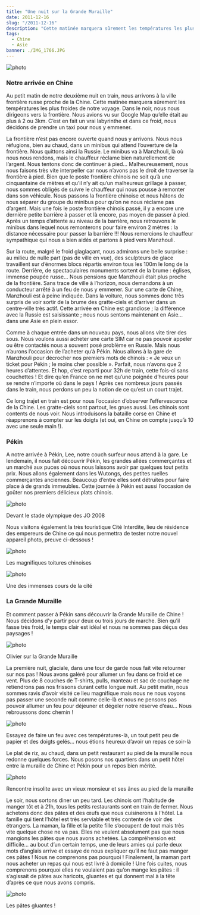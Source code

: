 ```yaml
---
title: "Une nuit sur la Grande Muraille"
date: 2011-12-16
slug: "/2011-12-16"
description: "Cette matinée marquera sûrement les températures les plus froides de notre voyage..."
tags:
  - Chine
  - Asie
banner: ./IMG_1766.JPG
---
```


![photo](./IMG_1683.JPG)

### Notre arrivée en Chine

Au petit matin de notre deuxième nuit en train, nous arrivons à la ville frontière russe proche de la Chine. Cette matinée marquera sûrement les températures les plus froides de notre voyage. Dans le noir, nous nous dirigeons vers la frontière. Nous avions vu sur Google Map qu’elle était au plus à 2 ou 3km. C’est en fait un vrai labyrinthe et dans ce froid, nous décidons de prendre un taxi pour nous y emmener.

La frontière n’est pas encore ouverte quand nous y arrivons. Nous nous réfugions, bien au chaud, dans un minibus qui attend l’ouverture de la frontière. Nous quittons ainsi la Russie. Le minibus va à Manzhouli, là où nous nous rendons, mais le chauffeur réclame bien naturellement de l’argent. Nous tentons donc de continuer à pied… Malheureusement, nous nous faisons très vite interpeller car nous n’avons pas le droit de traverser la frontière à pied. Bien que le poste frontière chinois ne soit qu’à une cinquantaine de mètres et qu’il n’y ait qu’un malheureux grillage à passer, nous sommes obligés de suivre le chauffeur qui nous pousse à remonter dans son véhicule. Nous passons la frontière chinoise et nous hâtons de nous séparer du groupe du minibus pour qu’on ne nous réclame pas d’argent. Mais une fois le poste frontière chinois passé, il y a encore une dernière petite barrière à passer et là encore, pas moyen de passer à pied. Après un temps d’attente au niveau de la barrière, nous retrouvons le minibus dans lequel nous remonterons pour faire environ 2 mètres : la distance nécessaire pour passer la barrière !!! Nous remercions le chauffeur sympathique qui nous a bien aidés et partons à pied vers Manzhouli.

Sur la route, malgré le froid glaglaçant, nous admirons une belle surprise : au milieu de nulle part (pas de ville en vue), des sculpteurs de glace travaillent sur d’énormes blocs répartis environ tous les 100m le long de la route. Derrière, de spectaculaires monuments sortent de la brume : églises, immense poupée russe… Nous pensions que Manzhouli était plus proche de la frontière. Sans trace de ville à l’horizon, nous demandons à un conducteur arrêté à un feu de nous y emmener. Sur une carte de Chine, Manzhouli est à peine indiquée. Dans la voiture, nous sommes donc très surpris de voir sortir de la brume des gratte-ciels et d’arriver dans un centre-ville très actif. Cette arrivée en Chine est grandiose ; la différence avec la Russie est saisissante ; nous nous sentons maintenant en Asie… dans une Asie en plein essor.

Comme à chaque entrée dans un nouveau pays, nous allons vite tirer des sous. Nous voulons aussi acheter une carte SIM car ne pas pouvoir appeler ou être contactés nous a souvent posé problème en Russie. Mais nous n’aurons l’occasion de l’acheter qu’à Pékin. Nous allons à la gare de Manzhouli pour décrocher nos premiers mots de chinois : « Je veux un ticket pour Pékin ; le moins cher possible ». Parfait, nous n’avons que 2 heures d’attentes. Et hop, c’est reparti pour 32h de train, cette fois-ci sans couchettes ! Et dire qu’en France on ne met qu’une poignée d’heures pour se rendre n’importe où dans le pays ! Après ces nombreux jours passés dans le train, nous perdons un peu la notion de ce qu’est un court trajet.

Ce long trajet en train est pour nous l’occasion d’observer l’effervescence de la Chine. Les gratte-ciels sont partout, les grues aussi. Les chinois sont contents de nous voir. Nous introduisons la bataille corse en Chine et réapprenons à compter sur les doigts (et oui, en Chine on compte jusqu’à 10 avec une seule main !).

### Pékin

A notre arrivée à Pékin, Lee, notre couch surfeur nous attend à la gare. Le lendemain, il nous fait découvrir Pékin, les grandes allées commerçantes et un marché aux puces où nous nous laissons avoir par quelques tout petits prix. Nous allons également dans les Wutongs, des petites ruelles commerçantes anciennes. Beaucoup d’entre elles sont détruites pour faire place à de grands immeubles. Cette journée à Pékin est aussi l’occasion de goûter nos premiers délicieux plats chinois.

![photo](./IMG_1674.JPG)

<div class="img-caption">Devant le stade olympique des JO 2008</div>

Nous visitons également la très touristique Cité Interdite, lieu de résidence des empereurs de Chine ce qui nous permettra de tester notre nouvel appareil photo, preuve ci-dessous !

![photo](./IMG_1709.JPG)

<div class="img-caption">Les magnifiques toitures chinoises</div>

![photo](./IMG_1698.JPG)

<div class="img-caption">Une des immenses cours de la cité</div>

### La Grande Muraille

Et comment passer à Pékin sans découvrir la Grande Muraille de Chine ! Nous décidons d'y partir pour deux ou trois jours de marche. Bien qu’il fasse très froid, le temps clair est idéal et nous ne sommes pas déçus des paysages !

![photo](./IMG_1770.JPG)

<div class="img-caption">Olivier sur la Grande Muraille</div>

La première nuit, glaciale, dans une tour de garde nous fait vite retourner sur nos pas ! Nous avons galéré pour allumer un feu dans ce froid et ce vent. Plus de 8 couches de T-shirts, pulls, manteau et sac de couchage ne retiendrons pas nos frissons durant cette longue nuit. Au petit matin, nous sommes ravis d’avoir visité ce lieu magnifique mais nous ne nous voyons pas passer une seconde nuit comme celle-là et nous ne pensons pas pouvoir allumer un feu pour déjeuner et dégeler notre réserve d’eau… Nous rebroussons donc chemin !

![photo](./IMG_1806.JPG)

<div class="img-caption">
  Essayez de faire un feu avec ces températures-là, un tout petit peu de papier
  et des doigts gelés… nous étions heureux d’avoir un repas ce soir-là
</div>

Le plat de riz, au chaud, dans un petit restaurant au pied de la muraille nous redonne quelques forces. Nous posons nos quartiers dans un petit hôtel entre la muraille de Chine et Pékin pour un repos bien mérité.

![photo](./IMG_1811.JPG)

<div class="img-caption">
  Rencontre insolite avec un vieux monsieur et ses ânes au pied de la muraille
</div>

Le soir, nous sortons diner un peu tard. Les chinois ont l’habitude de manger tôt et à 21h, tous les petits restaurants sont en train de fermer. Nous achetons donc des pâtes et des œufs que nous cuisinerons à l’hôtel. La famille qui tient l’hôtel est très serviable et très contente de voir des étrangers. La maman, la fille et la petite fille s’occupent de tout mais très vite quelque chose ne va pas. Elles ne veulent absolument pas que nous mangions les pâtes que nous avons achetées. La compréhension est difficile… au bout d’un certain temps, une de leurs amies qui parle deux mots d’anglais arrive et essaye de nous expliquer qu’il ne faut pas manger ces pâtes ! Nous ne comprenons pas pourquoi ! Finalement, la maman part nous acheter un repas qui nous est livré à domicile ! Une fois cuites, nous comprenons pourquoi elles ne voulaient pas qu’on mange les pâtes : il s’agissait de pâtes aux haricots, gluantes et qui donnent mal à la tête d’après ce que nous avons compris.

![photo](./IMG_1813.JPG)

<div class="img-caption">Les pâtes gluantes !</div>


<Navigation
  previous="/2011-12-07"
  next="/2011-12-21"
  gallery="/galerie/chine"
/>
